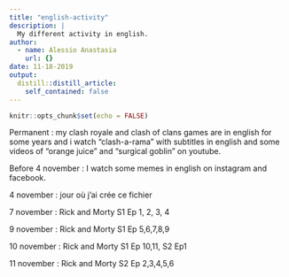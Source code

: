 ```yaml
---
title: "english-activity"
description: |
  My different activity in english.
author:
  - name: Alessio Anastasia
    url: {}
date: 11-18-2019
output:
  distill::distill_article:
    self_contained: false
---
```


```r
knitr::opts_chunk$set(echo = FALSE)
```

Permanent : my clash royale and clash of clans games are in english for some years and i watch "clash-a-rama" with subtitles in english and some videos of "orange juice" and "surgical goblin" on youtube.

Before 4 november : I watch some memes in english on instagram and facebook. 

4 november : jour où j'ai crée ce fichier 

7 november : Rick and Morty S1 Ep 1, 2, 3, 4

9 november : Rick and Morty S1 Ep 5,6,7,8,9

10 november : Rick and Morty S1 Ep 10,11, S2 Ep1

11 november : Rick and Morty S2 Ep 2,3,4,5,6

